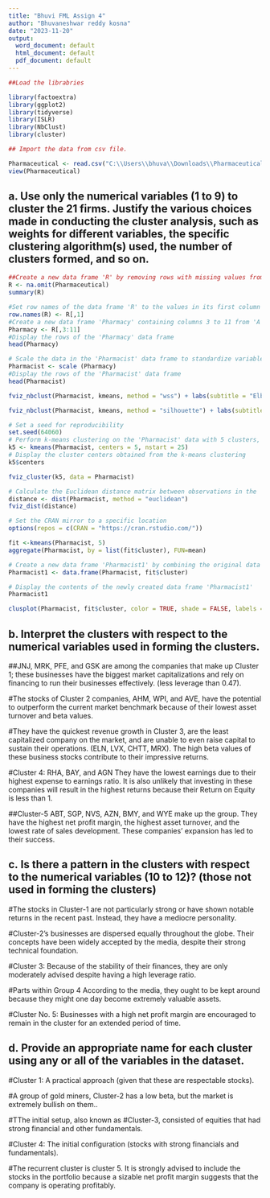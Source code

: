 ---
title: "Bhuvi FML Assign 4"
author: "Bhuvaneshwar reddy kosna"
date: "2023-11-20"
output:
  word_document: default
  html_document: default
  pdf_document: default
---

```{r}
##Load the librabries

library(factoextra)
library(ggplot2)
library(tidyverse)
library(ISLR)
library(NbClust)
library(cluster)

```


```{r}
## Import the data from csv file.

Pharmaceutical <- read.csv("C:\\Users\\bhuva\\Downloads\\Pharmaceuticals.csv")
view(Pharmaceutical)
```

## a. Use only the numerical variables (1 to 9) to cluster the 21 firms. Justify the various choices made in conducting the cluster analysis, such as weights for different variables, the specific clustering algorithm(s) used, the number of clusters formed, and so on.

```{r}
##Create a new data frame 'R' by removing rows with missing values from 'Pharmaceuticals'
R <- na.omit(Pharmaceutical)
summary(R)

```

```{r}
#Set row names of the data frame 'R' to the values in its first column
row.names(R) <- R[,1]
#Create a new data frame 'Pharmacy' containing columns 3 to 11 from 'A'
Pharmacy <- R[,3:11]
#Display the rows of the 'Pharmacy' data frame
head(Pharmacy)
```


```{r}
# Scale the data in the 'Pharmacist' data frame to standardize variables
Pharmacist <- scale (Pharmacy)
#Display the rows of the 'Pharmacist' data frame
head(Pharmacist)
```
```{r}

fviz_nbclust(Pharmacist, kmeans, method = "wss") + labs(subtitle = "Elbow Method")

```

```{r}
fviz_nbclust(Pharmacist, kmeans, method = "silhouette") + labs(subtitle = "silhouette Method")

```


```{r}
# Set a seed for reproducibility
set.seed(64060)
# Perform k-means clustering on the 'Pharmacist' data with 5 clusters, using multiple starting configurations
k5 <- kmeans(Pharmacist, centers = 5, nstart = 25)
# Display the cluster centers obtained from the k-means clustering
k5$centers

```

```{r}

fviz_cluster(k5, data = Pharmacist)
```
```{r}
# Calculate the Euclidean distance matrix between observations in the 'Pharmacist' dataset
distance <- dist(Pharmacist, method = "euclidean")
fviz_dist(distance)
```

```{r}
# Set the CRAN mirror to a specific location
options(repos = c(CRAN = "https://cran.rstudio.com/"))
```

```{r}

fit <-kmeans(Pharmacist, 5)
aggregate(Pharmacist, by = list(fit$cluster), FUN=mean)
```

```{r}
# Create a new data frame 'Pharmacist1' by combining the original data 'Pharmacist' with the cluster assignments from 'fit$cluster'
Pharmacist1 <- data.frame(Pharmacist, fit$cluster)

# Display the contents of the newly created data frame 'Pharmacist1'
Pharmacist1

```
```{r}

clusplot(Pharmacist, fit$cluster, color = TRUE, shade = FALSE, labels = 2, lines = 0)

```

## b. Interpret the clusters with respect to the numerical variables used in forming the clusters.

##JNJ, MRK, PFE, and GSK are among the companies that make up Cluster 1; these businesses have the biggest market capitalizations and rely on financing to run their businesses effectively. (less leverage than 0.47).

#The stocks of Cluster 2 companies, AHM, WPI, and AVE, have the potential to outperform the current market benchmark because of their lowest asset turnover and beta values.

#They have the quickest revenue growth in Cluster 3, are the least capitalized company on the market, and are unable to even raise capital to sustain their operations. (ELN, LVX, CHTT, MRX). The high beta values of these business stocks contribute to their impressive returns.

#Cluster 4: RHA, BAY, and AGN They have the lowest earnings due to their highest expense to earnings ratio. It is also unlikely that investing in these companies will result in the highest returns because their Return on Equity is less than 1.

##Cluster-5 ABT, SGP, NVS, AZN, BMY, and WYE make up the group. They have the highest net profit margin, the highest asset turnover, and the lowest rate of sales development. These companies' expansion has led to their success.

## c. Is there a pattern in the clusters with respect to the numerical variables (10 to 12)? (those not used in forming the clusters)

#The stocks in Cluster-1 are not particularly strong or have shown notable returns in the recent past. Instead, they have a mediocre personality.

#Cluster-2's businesses are dispersed equally throughout the globe. Their concepts have been widely accepted by the media, despite their strong technical foundation.

#Cluster 3: Because of the stability of their finances, they are only moderately advised despite having a high leverage ratio.

#Parts within Group 4 According to the media, they ought to be kept around because they might one day become extremely valuable assets.

#Cluster No. 5: Businesses with a high net profit margin are encouraged to remain in the cluster for an extended period of time.

## d. Provide an appropriate name for each cluster using any or all of the variables in the dataset.

#Cluster 1: A practical approach (given that these are respectable stocks).

#A group of gold miners, Cluster-2 has a low beta, but the market is extremely bullish on them..

#TThe initial setup, also known as #Cluster-3, consisted of equities that had strong financial and other fundamentals.

#Cluster 4: The initial configuration (stocks with strong financials and fundamentals).

#The recurrent cluster is cluster 5. It is strongly advised to include the stocks in the portfolio because a sizable net profit margin suggests that the company is operating profitably.
